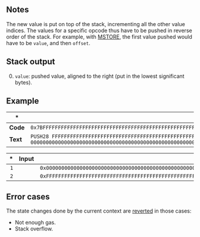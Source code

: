 ## Notes

The new value is put on top of the stack, incrementing all the other value indices. The values for a specific opcode thus have to be pushed in reverse order of the stack. For example, with [MSTORE](/#52), the first value pushed would have to be `value`, and then `offset`.

## Stack output

0. `value`: pushed value, aligned to the right (put in the lowest significant bytes).

## Example

| * | * |
|---|---|
| **Code** | `0x7BFFFFFFFFFFFFFFFFFFFFFFFFFFFFFFFFFFFFFFFFFFFFFFFFFFFFFFFF7B00000000000000000000000000000000000000000000000000000000` |
| **Text** | `PUSH28 FFFFFFFFFFFFFFFFFFFFFFFFFFFFFFFFFFFFFFFFFFFFFFFFFFFFFFFF PUSH28 00000000000000000000000000000000000000000000000000000000` |

| * | Input | Output |
|--:|------:|-------:|
| `1` | | `0x00000000000000000000000000000000000000000000000000000000` |
| `2` | | `0xFFFFFFFFFFFFFFFFFFFFFFFFFFFFFFFFFFFFFFFFFFFFFFFFFFFFFFFF` |

## Error cases

The state changes done by the current context are [reverted](#FD) in those cases:
- Not enough gas.
- Stack overflow.
